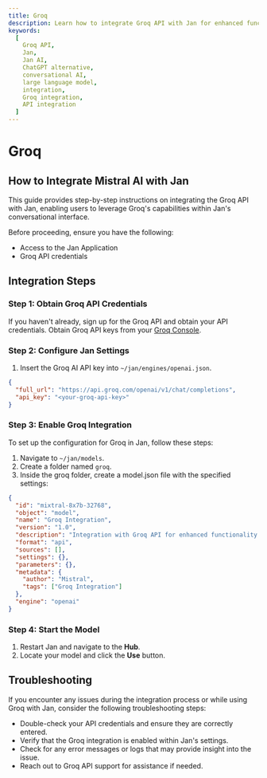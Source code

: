 ```yaml
---
title: Groq
description: Learn how to integrate Groq API with Jan for enhanced functionality.
keywords:
  [
    Groq API,
    Jan,
    Jan AI,
    ChatGPT alternative,
    conversational AI,
    large language model,
    integration,
    Groq integration,
    API integration
  ]
---
```


# Groq

## How to Integrate Mistral AI with Jan

This guide provides step-by-step instructions on integrating the Groq API with Jan, enabling users to leverage Groq's capabilities within Jan's conversational interface.

Before proceeding, ensure you have the following:
- Access to the Jan Application
- Groq API credentials

## Integration Steps

### Step 1: Obtain Groq API Credentials

If you haven't already, sign up for the Groq API and obtain your API credentials.
Obtain Groq API keys from your [Groq Console](https://console.groq.com/keys).

### Step 2: Configure Jan Settings

1. Insert the Groq AI API key into `~/jan/engines/openai.json`.

```json ~/jan/engines/openai.json
{
  "full_url": "https://api.groq.com/openai/v1/chat/completions",
  "api_key": "<your-groq-api-key>"
}
```

### Step 3: Enable Groq Integration

To set up the configuration for Groq in Jan, follow these steps:

1. Navigate to `~/jan/models`.
2. Create a folder named `groq`.
3. Inside the groq folder, create a model.json file with the specified settings:
```json ~/jan/models/groq/model.json
{
  "id": "mixtral-8x7b-32768",
  "object": "model",
  "name": "Groq Integration",
  "version": "1.0",
  "description": "Integration with Groq API for enhanced functionality.",
  "format": "api",
  "sources": [],
  "settings": {},
  "parameters": {},
  "metadata": {
    "author": "Mistral",
    "tags": ["Groq Integration"]
  },
  "engine": "openai"
}
```

### Step 4: Start the Model

1. Restart Jan and navigate to the **Hub**. 
2. Locate your model and click the **Use** button.

## Troubleshooting

If you encounter any issues during the integration process or while using Groq with Jan, consider the following troubleshooting steps:

- Double-check your API credentials and ensure they are correctly entered.
- Verify that the Groq integration is enabled within Jan's settings.
- Check for any error messages or logs that may provide insight into the issue.
- Reach out to Groq API support for assistance if needed.
